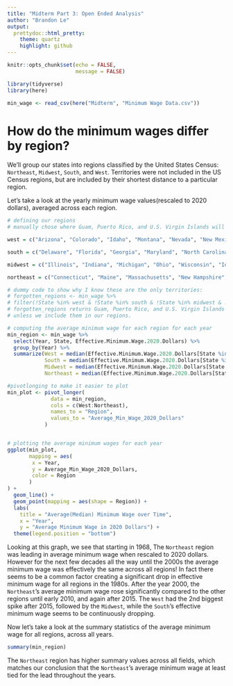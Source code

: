 ---
title: "Midterm Part 3: Open Ended Analysis"
author: "Brandon Le"
output:
  prettydoc::html_pretty:
    theme: quartz
    highlight: github
---

```{r setup, include=FALSE}
knitr::opts_chunk$set(echo = FALSE,
                      message = FALSE)
```

```{r}
library(tidyverse)
library(here)

min_wage <- read_csv(here("Midterm", "Minimum Wage Data.csv"))
```

# How do the minimum wages differ by region?

We'll group our states into regions classified by the United States Census: `Northeast`, `Midwest`, `South`, and `West`. Territories were not included in the US Census regions, but are included by their shortest distance to a particular region.


Let's take a look at the yearly minimum wage values(rescaled to 2020 dollars), averaged across each region.

```{r}
# defining our regions
# manually chose where Guam, Puerto Rico, and U.S. Virgin Islands will go

west = c("Arizona", "Colorado", "Idaho", "Montana", "Nevada", "New Mexico", "Utah", "Wyoming", "Alaska", "California", "Hawaii", "Oregon", "Washington", "Guam")

south = c("Delaware", "Florida", "Georgia", "Maryland", "North Carolina", "South Carolina", "Virginia", "District of Columbia", "West Virginia", "Alabama", "Kentucky", "Mississippi", "Tennessee", "Arkansas", "Louisiana", "Oklahoma", "Texas", "Puerto Rico", "U.S. Virgin Islands")

midwest = c("Illinois", "Indiana", "Michigan", "Ohio", "Wisconsin", "Iowa", "Kansas", "Minnesota", "Missouri", "Nebraska", "North Dakota", "South Dakota")

northeast = c("Connecticut", "Maine", "Massachusetts", "New Hampshire", "Rhode Island", "Vermont", "New Jersey", "New York", "Pennsylvania")

# dummy code to show why I know these are the only territories:
# forgotten_regions <- min_wage %>%
# filter(!State %in% west & !State %in% south & !State %in% midwest & !State %in% northeast)
# forgotten_regions returns Guam, Puerto Rico, and U.S. Virgin Islands in the States Column 
# unless we include them in our regions.
```

```{r}
# computing the average minimum wage for each region for each year
min_region <- min_wage %>%
  select(Year, State, Effective.Minimum.Wage.2020.Dollars) %>%
  group_by(Year) %>%
  summarize(West = median(Effective.Minimum.Wage.2020.Dollars[State %in% west]),
            South = median(Effective.Minimum.Wage.2020.Dollars[State %in% south]),
            Midwest = median(Effective.Minimum.Wage.2020.Dollars[State %in% midwest]),
            Northeast = median(Effective.Minimum.Wage.2020.Dollars[State %in% northeast])              ) 
```

```{r}
#pivotlonging to make it easier to plot
min_plot <- pivot_longer(
              data = min_region, 
              cols = c(West:Northeast),
              names_to = "Region",
              values_to = "Average_Min_Wage_2020_Dollars"
            )


# plotting the average minimum wages for each year
ggplot(min_plot, 
       mapping = aes(
        x = Year, 
        y = Average_Min_Wage_2020_Dollars,
        color = Region
       ) 
) +
  geom_line() +
  geom_point(mapping = aes(shape = Region)) +
  labs(
    title = "Average(Median) Minimum Wage over Time",
    x = "Year",
    y = "Average Minimum Wage in 2020 Dollars") +
  theme(legend.position = "bottom")
```

Looking at this graph, we see that starting in 1968, The `Northeast` region was leading in average minimum wage when rescaled to 2020 dollars. However for the next few decades all the way until the 2000s the average minimum wage was effectively the same across all regions! In fact there seems to be a common factor creating a significant drop in effective minimum wage for all regions in the 1980s. After the year 2000, the `Northeast`'s average minimum wage rose significantly compared to the other regions until early 2010, and again after 2015. The `West` had the 2nd biggest spike after 2015, followed by the `Midwest`, while the `South`'s effective minimum wage seems to be continuously dropping. 

Now let's take a look at the summary statistics of the average minimum wage for all regions, across all years.
```{r}
summary(min_region)
```

The `Northeast` region has higher summary values across all fields, which matches our conclusion that the `Northeast`'s average minimum wage at least tied for the lead throughout the years.